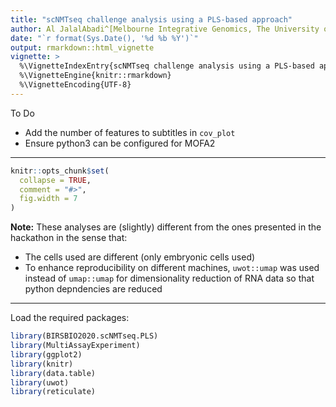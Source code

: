 ```yaml
---
title: "scNMTseq challenge analysis using a PLS-based approach"
author: Al JalalAbadi^[Melbourne Integrative Genomics, The University of Melbourne (al.jal.abadi@gmail.com)]
date: "`r format(Sys.Date(), '%d %b %Y')`"
output: rmarkdown::html_vignette
vignette: >
  %\VignetteIndexEntry{scNMTseq challenge analysis using a PLS-based approach}
  %\VignetteEngine{knitr::rmarkdown}
  %\VignetteEncoding{UTF-8}
---
```


To Do

* Add the number of features to subtitles in `cov_plot`
* Ensure python3 can be configured for MOFA2

--------

```r
knitr::opts_chunk$set(
  collapse = TRUE,
  comment = "#>",
  fig.width = 7
)
```

**Note:** These analyses are (slightly) different from the ones presented in the hackathon in the sense that:

  - The cells used are different (only embryonic cells used)
  - To enhance reproducibility on different machines, `uwot::umap` was used instead of `umap::umap` for dimensionality reduction of RNA data so that python depndencies are reduced
  
--------

Load the required packages:

```r
library(BIRSBIO2020.scNMTseq.PLS)
library(MultiAssayExperiment)
library(ggplot2)
library(knitr)
library(data.table)
library(uwot)
library(reticulate)
```

<!-- ```{r} -->
<!-- ## you might need to set up your own python3 using reticulate::use_python -->
<!-- py.res <- tryCatch({use_python('usr/bin/python3', required = TRUE)}, error = function(e) e) -->

<!-- message('Python used: ', paste0(system('which python', intern = TRUE))) -->
<!-- message(paste0(py.res,'\n', paste(reticulate::py_config(), collapse = '\n'))) -->
<!-- ``` -->

<!-- # Data -->

<!-- Load RNA and methylation data from `SingleCellMultiModal` package: -->

<!-- ```{r, message=FALSE} -->
<!-- gastru.mae <- scNMT("mouse_gastrulation", mode = c('rna', 'met*'), dry.run = FALSE) -->
<!-- gastru.mae -->
<!-- ``` -->

<!-- ## filter extra-embryonic cells -->

<!-- ```{r} -->
<!-- table(gastru.mae$lineage10x_2) -->
<!-- ``` -->

<!-- ```{r} -->
<!-- drop_lineages <- c('ExE_ectoderm', 'Primitive_endoderm', 'Visceral_endoderm') -->
<!-- drop_cells <- (gastru.mae$lineage10x_2 %in% drop_lineages) | is.na(gastru.mae$lineage10x_2) -->
<!-- gastru.mae <- gastru.mae[, !drop_cells,] -->
<!-- ``` -->

<!-- ```{r} -->
<!-- gastru.mae -->
<!-- ``` -->

<!-- Check column names are consistent: -->

<!-- ```{r} -->
<!-- all_identical(colnames(gastru.mae)) -->
<!-- ``` -->

<!-- ```{r} -->
<!-- coldata <- data.frame(colData(gastru.mae)) -->
<!-- ``` -->

<!-- Breakdown of the number of cells in each stage and putative lineage: -->
<!-- ```{r, out.width='80%'} -->
<!-- ``` -->

<!-- ## Feature detection -->

<!-- Create density plots of the feature detection rate across all cells for all modalities: -->

<!-- ```{r} -->
<!-- # get the methylation assays -->
<!-- met_assays <- grep(names(gastru.mae), pattern = '^met', value = TRUE) -->
<!-- # calculate the feature detection in a data.frame for methylation assays -->
<!-- coverages <- lapply(named_list(met_assays), function(assay_name) { -->
<!--   mat <- assay(gastru.mae, assay_name) -->
<!--   NAs <- rowSums(!is.na(mat))/dim(mat)[2]*100 -->
<!--   data.frame(pct_NAs=NAs) -->
<!-- }) -->
<!-- # create a long data.frame containing the assay name for plot -->
<!-- coverages <- rbindListWithNames(coverages) -->
<!-- coverages$dataset <- factor(coverages$dataset, levels = unique(coverages$dataset), ordered = TRUE) -->
<!-- ``` -->

<!-- ```{r, fig.width=8, fig.asp=0.4, fig.cap="density plots for methylation data show that shorter genomic regions tend to have less feture coverage. Dashed blue line indicates the average across all modalities."} -->
<!-- cov_plot <- ggplot(coverages, aes(x = pct_NAs)) + geom_density(fill = 'lightblue', show.legend = FALSE) +  -->
<!--   geom_vline(aes(xintercept=mean(pct_NAs)), -->
<!--              color="blue", linetype="dashed", size=0.5) + -->
<!--   labs(x = '% of cells detecting the feature') + facet_wrap(.~dataset, nrow = 2) +  -->
<!--   theme_bw() + theme(strip.text.x = element_text(size = 10, face = 'bold')) -->
<!-- cov_plot -->
<!-- ``` -->

<!-- ```{r, eval=FALSE, echo=FALSE} -->
<!-- ggsave(cov_plot, filename = 'figures/covplots.pdf', width = 8, height = 4) -->
<!-- ``` -->

<!-- # RNA -->

<!-- ```{r} -->
<!-- rna <- assay(gastru.mae, 'rna') -->
<!-- ``` -->

<!-- ## UMAP -->

<!-- ```{r} -->
<!-- ncomp <- 5 -->
<!-- set.seed(42) -->
<!-- ## all params use defaults except for 'n_components' and 'min_dist' -->
<!-- umap_rna_unsup <- uwot::umap( -->
<!--   t(rna),  -->
<!--   n_neighbors = 15, -->
<!--   n_components = ncomp, -->
<!--   metric = "euclidean", -->
<!--   n_epochs = NULL, -->
<!--   learning_rate = 1, -->
<!--   scale = FALSE, -->
<!--   init = "spectral", -->
<!--   init_sdev = NULL, -->
<!--   spread = 1, -->
<!--   min_dist = 0.7, ## as we're interested in continuous transitions rather than 'clusters' -->
<!--   set_op_mix_ratio = 1, -->
<!--   local_connectivity = 1) -->
<!-- ``` -->

<!-- ```{r, eval=FALSE, echo=FALSE} -->
<!-- saveRDS(umap_rna_unsup, file = sprintf('savedata/umap-result-ncomp-%s.rds', ncomp)) -->
<!-- ``` -->

<!-- Get a data.frame of embeddings: -->
<!-- ```{r} -->
<!-- df <- data.frame(umap_rna_unsup) -->
<!-- colnames(df) <- paste0('UMAP_', seq_along(df)) -->
<!-- df <- cbind(df, coldata) -->
<!-- ``` -->

<!-- Create colour palettes for stages and lineages: -->

<!-- ```{r} -->
<!-- nstage <- length(unique(gastru.mae$stage)) -->
<!-- nlineage <- length(unique(gastru.mae$lineage10x_2)) -->
<!-- ntotal <- nstage + nlineage -->
<!-- col_pallete <- gg_color_hue(n=ntotal) -->
<!-- ind.stage <- 2*seq_len(nstage) ## every other colour -->
<!-- stage_cols <- col_pallete[ind.stage] -->
<!-- lineage_cols <- col_pallete[-ind.stage] -->
<!-- ``` -->


<!-- ```{r} -->
<!-- ## helper function to create both plots coloured by stage and lineage -->
<!-- plot_umap_by_stage_and_lineage <- function(df, dims = c(1,2)) { -->
<!--   axes <- paste0('UMAP_', dims) -->
<!--   p1 <- ggplot(df, aes_string(axes[1], axes[2])) + geom_point(aes(col=lineage10x_2)) +  -->
<!--     theme_classic() + scale_color_manual(values = lineage_cols) -->

<!--   p2 <- ggplot(df, aes_string(axes[1], axes[2])) + geom_point(aes(col=stage)) +  -->
<!--     theme_classic()+ scale_color_manual(values = stage_cols) -->
<!--   list(lineage = p1, stage = p2) -->
<!-- } -->
<!-- ``` -->

<!-- First two components highlight the distinct transcriptional state of the early-stage cells compared to the late-stage cells: -->

<!-- ```{r, fig.asp=0.6} -->
<!-- plot_umap_by_stage_and_lineage(df = df, dims = c(1,2)) -->
<!-- ``` -->

<!-- The variation driven by known and putative phenotypes is more apparent in the following dimensions: -->

<!-- ```{r, fig.asp=0.6} -->
<!-- plot_umap_by_stage_and_lineage(df = df, dims = c(2,3)) -->
<!-- ``` -->

<!-- ```{r, fig.asp=0.6} -->
<!-- plot_umap_by_stage_and_lineage(df = df, dims = c(3,4)) -->
<!-- ``` -->

